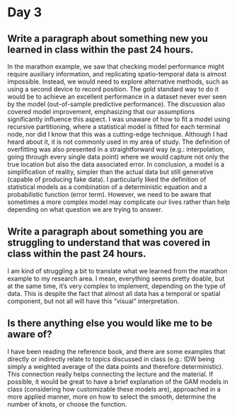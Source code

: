 
# Day 3

## Write a paragraph about something new you learned in class within the past 24 hours.

In the marathon example, we saw that checking model performance might require auxiliary information, and replicating spatio-temporal data is almost impossible. Instead, we would need to explore alternative methods, such as using a second device to record position. The gold standard way to do it would be to achieve an excellent performance in a dataset never ever seen by the model (out-of-sample predictive performance). The discussion also covered model improvement, emphasizing that our assumptions significantly influence this aspect. I was unaware of how to fit a model using recursive partitioning, where a statistical model is fitted for each terminal node, nor did I know that this was a cutting-edge technique. Although I had heard about it, it is not commonly used in my area of study. The definition of overfitting was also presented in a straightforward way (e.g.: interpolation, going through every single data point) where we would capture not only the true location but also the data associated error. In conclusion, a model is a simplification of reality, simpler than the actual data but still generative (capable of producing fake data). I particularly liked the definition of statistical models as a combination of a deterministic equation and a probabilistic function (error term). However, we need to be aware that sometimes a more complex model may complicate our lives rather than help depending on what question we are trying to answer.

## Write a  paragraph about something you are struggling to understand that was covered in class within the past 24 hours.

I am kind of struggling a bit to translate what we learned from the marathon example to my research area. I mean, everything seems pretty doable, but at the same time, it's very complex to implement, depending on the type of data. This is despite the fact that almost all data has a temporal or spatial component, but not all will have this "visual" interpretation. 

## Is there anything else you would like me to be aware of?

I have been reading the reference book, and there are some examples that directly or indirectly relate to topics discussed in class (e.g.: IDW being simply a weighted average of the data points and therefore deterministic). This connection really helps connecting the lecture and the material. If possible, it would be great to have a brief explanation of the GAM models in class (considering how customizable these models are), approached in a more applied manner, more on how to select the smooth, determine the number of knots, or choose the function. 














